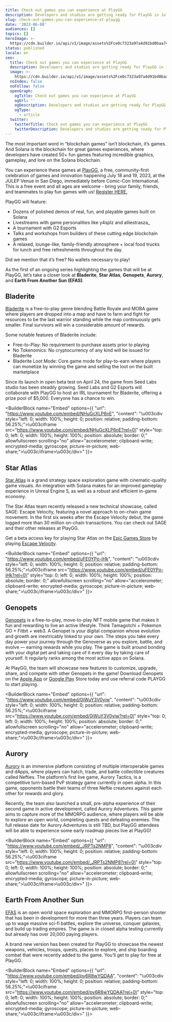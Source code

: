 ```yaml
---
title: Check out games you can experience at PlayGG
description: Developers and studios are getting ready for PlayGG in July – are you?
slug: check-out-games-you-can-experience-at-playgg
date: '2023-06-08'
audiences: []
topics: []
heroImage: >-
  https://cdn.builder.io/api/v1/image/assets%2Fce0c7323a97a4d91bd0baa7490ec9139%2F3109fdd461bc4ea48df51d0b131cd80e
status: published
locale: en
seo:
  title: Check out games you can experience at PlayGG
  description: Developers and studios are getting ready for PlayGG in July – are you?
  image: >-
    https://cdn.builder.io/api/v1/image/assets%2Fce0c7323a97a4d91bd0baa7490ec9139%2F3109fdd461bc4ea48df51d0b131cd80e
  noIndex: false
  noFollow: false
  openGraph:
    ogTitle: Check out games you can experience at PlayGG
    ogUrl: ''
    ogDescription: Developers and studios are getting ready for PlayGG in July – are you?
    ogType:
      - article
  twitter:
    twitterTitle: Check out games you can experience at PlayGG
    twitterDescription: Developers and studios are getting ready for PlayGG in July – are you?
---
```


The most important word in “blockchain games” isn’t blockchain, it’s games. And Solana is the blockchain for great games experiences, where developers have created 50+ fun games featuring incredible graphics, gameplay, and lore on the Solana blockchain.

You can experience these games at [PlayGG](http://solana.com/playgg?ref=solana.ghost.io), a free, community-first celebration of games and innovation happening July 18 and 19, 2023, at the JULEP Venue in San Diego, immediately before Comic-Con International. This is a free event and all ages are welcome - bring your family, friends, and teammates to play fun games with us! [Register HERE.](https://lu.ma/playgg?ref=solana.ghost.io)

PlayGG will feature:

-   Dozens of polished demos of real, fun, and playable games built on Solana
-   Livestreams with game personalities like y4splz and alliestrasza\_
-   A tournament with G2 Esports
-   Talks and workshops from builders of these cutting edge blockchain games
-   A relaxed, lounge-like, family-friendly atmosphere + local food trucks for lunch and free refreshments throughout the day.

Did we mention that it’s free? No wallets necessary to play!

As the first of an ongoing series highlighting the games that will be at PlayGG, let’s take a closer look at **Bladerite**, **Star Atlas**, **Genopets**, **Aurory**, and **Earth From Another Sun (EFAS)**.

## **Bladerite**

[Bladerite](https://www.theseeds.io/?ref=solana.ghost.io) is a free-to-play genre blending Battle Royale and MOBA game where players are dropped into a map and have to farm and fight for resources to be the last warrior standing while the map continuously gets smaller. Final survivors will win a considerable amount of rewards.

Some notable features of Bladerite include:

-   Free-to-Play: No requirement to purchase assets prior to playing
-   No Tokenomics: No cryptocurrency of any kind will be issued for Bladerite
-   Bladerite Loot Mode: Core game mode for play-to-earn where players can monetize by winning the game and selling the loot on the built marketplace

Since its launch in open beta test on April 24, the game from Seed Labs studio has been steadily growing. Seed Labs and G2 Esports will collaborate with PlayGG to host an IRL tournament for Bladerite, offering a prize pool of $5,000. Everyone has a chance to win.

<BuilderBlock name="Embed" options={{
  "url": "https://www.youtube.com/embed/NHuGcXLP6nE",
  "content": "\u003cdiv style=\"left: 0; width: 100%; height: 0; position: relative; padding-bottom: 56.25%;\">\u003ciframe src=\"https://www.youtube.com/embed/NHuGcXLP6nE?rel=0\" style=\"top: 0; left: 0; width: 100%; height: 100%; position: absolute; border: 0;\" allowfullscreen scrolling=\"no\" allow=\"accelerometer; clipboard-write; encrypted-media; gyroscope; picture-in-picture; web-share;\">\u003c/iframe>\u003c/div>"
}}>

</BuilderBlock>

## **Star Atlas**

[Star Atlas](https://staratlas.com/?utm_medium=playgg&ref=solana.ghost.io) is a grand strategy space exploration game with cinematic-quality game visuals. An integration with Solana makes for an improved gameplay experience in Unreal Engine 5, as well as a robust and efficient in-game economy.

The Star Atlas team recently released a new technical showcase, called SAGE: Escape Velocity, featuring a novel approach to on-chain game movement. In the first six weeks after the Escape Velocity debut, the game logged more than 30 million on-chain transactions. You can check out SAGE and their other releases at PlayGG.

Get a beta access key for playing Star Atlas on the [Epic Games Store](https://store.epicgames.com/en-US/p/star-atlas-bead34?ref=solana.ghost.io) by playing [Escape Velocity](https://sage.staratlas.com/?ref=solana.ghost.io).

<BuilderBlock name="Embed" options={{
  "url": "https://www.youtube.com/embed/uFE0YPo-iHk",
  "content": "\u003cdiv style=\"left: 0; width: 100%; height: 0; position: relative; padding-bottom: 56.25%;\">\u003ciframe src=\"https://www.youtube.com/embed/uFE0YPo-iHk?rel=0\" style=\"top: 0; left: 0; width: 100%; height: 100%; position: absolute; border: 0;\" allowfullscreen scrolling=\"no\" allow=\"accelerometer; clipboard-write; encrypted-media; gyroscope; picture-in-picture; web-share;\">\u003c/iframe>\u003c/div>"
}}>

</BuilderBlock>

## **Genopets**

[Genopets](https://www.genopets.me/?ref=solana.ghost.io) is a free-to-play, move-to-play NFT mobile game that makes it fun and rewarding to live an active lifestyle. Think Tamagotchi + Pokemon GO + Fitbit + web3. A Genopet is your digital companion whose evolution and growth are inextricably linked to your own. The steps you take every day power your journey through the Genoverse as you explore, battle, and evolve — earning rewards while you play. The game is built around bonding with your digital pet and taking care of it every day by taking care of yourself. It regularly ranks among the most active apps on Solana.

At PlayGG, the team will showcase new features to customize, upgrade, share, and compete with other Genopets in the game! Download Genopets on the [Apple App](https://apps.apple.com/us/app/genopets-move-play-create/id1603131221?ref=solana.ghost.io) or [Google Play](https://play.google.com/store/apps/details?id=me.genopets.mobile&ref=solana.ghost.io) Store today and use referral code PLAYGG to start playing.

<BuilderBlock name="Embed" options={{
  "url": "https://www.youtube.com/embed/0iWuY3V0yiw",
  "content": "\u003cdiv style=\"left: 0; width: 100%; height: 0; position: relative; padding-bottom: 56.25%;\">\u003ciframe src=\"https://www.youtube.com/embed/0iWuY3V0yiw?rel=0\" style=\"top: 0; left: 0; width: 100%; height: 100%; position: absolute; border: 0;\" allowfullscreen scrolling=\"no\" allow=\"accelerometer; clipboard-write; encrypted-media; gyroscope; picture-in-picture; web-share;\">\u003c/iframe>\u003c/div>"
}}>

</BuilderBlock>

## **Aurory**

[Aurory](https://aurory.io/?ref=solana.ghost.io) is an immersive platform consisting of multiple interoperable games and dApps, where players can hatch, trade, and battle collectible creatures called Nefties. The platform’s first live game, Aurory Tactics, is a competitive turn-based PvP strategy game currently in open alpha. In this game, opponents battle their teams of three Neftie creatures against each other for rewards and glory.

Recently, the team also launched a small, pre-alpha experience of their second game in active development, called Aurory Adventures. This game aims to capture more of the MMORPG audience, where players will be able to explore an open world, completing quests and defeating enemies. The full release date for Aurory Adventures is still TBD, but PlayGG attendees will be able to experience some early roadmap pieces live at PlayGG!

<BuilderBlock name="Embed" options={{
  "url": "https://www.youtube.com/embed/_JRPTs2NMP8",
  "content": "\u003cdiv style=\"left: 0; width: 100%; height: 0; position: relative; padding-bottom: 56.25%;\">\u003ciframe src=\"https://www.youtube.com/embed/_JRPTs2NMP8?rel=0\" style=\"top: 0; left: 0; width: 100%; height: 100%; position: absolute; border: 0;\" allowfullscreen scrolling=\"no\" allow=\"accelerometer; clipboard-write; encrypted-media; gyroscope; picture-in-picture; web-share;\">\u003c/iframe>\u003c/div>"
}}>

</BuilderBlock>

## **Earth From Another Sun**

[EFAS](https://earthfromanothersun.com/?ref=solana.ghost.io) is an open world space exploration and MMORPG first-person shooter that has been in development for more than three years. Players can team up to wage massive sci-fi battles, explore the universe, conquer galaxies, and build up trading empires. The game is in closed alpha testing currently but already has over 20,000 paying players.

A brand new version has been created for PlayGG to showcase the newest weapons, vehicles, troops, quests, places to explore, and ship boarding combat that were recently added to the game. You’ll get to play for free at PlayGG.

<BuilderBlock name="Embed" options={{
  "url": "https://www.youtube.com/embed/py6R8wYQDAA",
  "content": "\u003cdiv style=\"left: 0; width: 100%; height: 0; position: relative; padding-bottom: 56.25%;\">\u003ciframe src=\"https://www.youtube.com/embed/py6R8wYQDAA?rel=0\" style=\"top: 0; left: 0; width: 100%; height: 100%; position: absolute; border: 0;\" allowfullscreen scrolling=\"no\" allow=\"accelerometer; clipboard-write; encrypted-media; gyroscope; picture-in-picture; web-share;\">\u003c/iframe>\u003c/div>"
}}>

</BuilderBlock>
